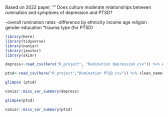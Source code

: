 Based on 2022 paper, "" Does culture moderate relationships between rumination and symptoms of depression and PTSD? 

-overall rumination rates
 -difference by ethnicity
                income
                age
                religion 
                gender
                education
                *trauma type (for PTSD)


```r
library(here)
library(tidyverse)
library(naniar)
library(janitor)
library(skimr)

```

```r
depress<-read_csv(here("R_project", "Rumination Depression.csv")) %>% clean_names
```


```r
ptsd<-read_csv(here("R_project","Rumination PTSD.csv")) %>% clean_names
```

```r
glimpse (ptsd)
```

```r
naniar::miss_var_summary(depress)
```


```r
glimpse(ptsd)
```
```r
naniar::miss_var_summary(ptsd)
```


